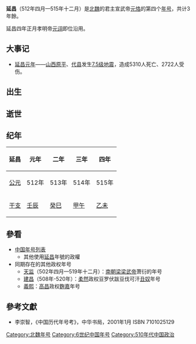 {{Eranamebox|年号=延昌
|起讫时间= 512年四月—515年十二月
|政权= 北魏
|帝王= 宣武帝元恪
|历时= 3年餘
|timeline= <timeline>
ImageSize  = width:200 height:50
PlotArea   = width:180 height:30 left:10 bottom:20
TimeAxis   = orientation:horizontal
DateFormat = yyyy
Period     = from:386 till:581
AlignBars  = early
ScaleMajor = increment:21 start:386
Colors =
  id:canvas value:rgb(1,1,0.85)
BackgroundColors = canvas:canvas
PlotData =
  width:15 color:black
  bar:era from:start till:end
  bar:era from:439 till:581 color:red
  bar:era from:386 till:534 color:black
  bar:era from:500 till:515 color:green
  bar:era from:512 till:515 color:blue
</timeline>
|说明= <span style="color: blue">延昌</span>在<span style="color: red">北朝</span>、'''北魏'''和<span style="color: green">元恪</span>时期的位置。 
}}

'''延昌'''（512年四月—515年十二月）是[[北魏|北魏]]的君主宣武帝[[魏宣武帝|元恪]]的第四个[[年号|年号]]，共计3年餘。

延昌四年正月孝明帝[[魏孝明帝|元诩]]即位沿用。
==大事记==
*[[512年|延昌元年]]——[[山西省|山西]][[原平市|原平]]、[[代县|代县]]发生[[原平代縣地震|7.5级地震]]，造成5310人死亡、2722人受伤。

==出生==

==逝世==

==纪年==

{| class="wikitable" 
!延昌!!元年!!二年!!三年!!四年
|-
![[公元|公元]]
|512年||513年||514年||515年
|-
![[干支|干支]]
|[[壬辰|壬辰]]||[[癸巳|癸巳]]||[[甲午|甲午]]||[[乙未|乙未]]
|}

==參看==
*[[中国年号列表|中国年号列表]]
**其他使用[[延昌|延昌]]年號的政權
*同期存在的其他政权年号
**[[天监|天监]]（502年四月—519年十二月）：[[梁_(南朝)|南朝梁]][[梁武帝|梁武帝]]萧衍的年号
**[[建昌_(柔然)|建昌]]（508年-520年）：[[柔然|柔然]]政权豆罗伏跋豆伐可汗[[丑奴|丑奴]]年号
**[[义熙_(高昌)|義熙]]：[[高昌|高昌]]政权[[麴嘉|麴嘉]]年号

==參考文獻==
*李崇智，《中国历代年号考》，中华书局，2001年1月 ISBN 7101025129

{{年号|[[永平_(北魏)|永平]]|[[中国年号列表|北魏年号]]|[[熙平|熙平]]}}
{{魏晋南北朝年号}}
[[Category:北魏年号|Category:北魏年号]]
[[Category:6世纪中国年号|Category:6世纪中国年号]]
[[Category:510年代中国政治|Category:510年代中国政治]]